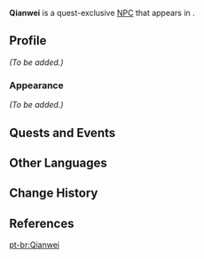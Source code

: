 {{Meta
<!--Remove this template after adding the missing info-->
|missing_NPC_profile  = yes
}}
{{Character Infobox
|type             = Quest NPC
|image            = NPC Qianwei.png
|region           = Liyue
|location         = Liyue
|voiceEN          = [[imdb:nm6593837|Daniel J. Edwards]]<ref name="Daniel Edwards">Twitter: [https://twitter.com/Jackydan513/status/1546870585514496000 EN VA Self Announcement] ([https://web.archive.org/web/20220712145533/https://twitter.com/Jackydan513/status/1546870585514496000 Archived])</ref>
}}
'''Qianwei''' is a quest-exclusive [[NPC]] that appears in {{Quest|Calculated Gambit}}.

==Profile==
<!-- Detailed story/lore information goes here. -->
''(To be added.)''

===Appearance===
<!-- Keep appearance section short and concise. Limit to 2 paragraphs with 3-4 sentences each. -->
''(To be added.)''

==Quests and Events==
{{Quests and Events}}

==Other Languages==
{{Other Languages
|default_hidden = 1
|en      = Qianwei
|zhs     = 乾玮
|zhs_rm  = Qiánwěi
|zht     = 乾瑋
|zht_rm  = Qiánwěi
|ja      = 乾瑋
|ja_rm   = Kan'i<ref>{{Ref/Quest|Seven-Star Selection|note=Japanese Voice-Over}}</ref>
|ko      = {{tt|건위|乾瑋}}
|es      = Chianwei
|fr      = Qianwei
|ru      = Цянь Вэй
|th      = Qianwei
|vi      = Qianwei
|de      = Qianwei
|id      = Qianwei
|pt      = Qianwei
|tr      = Qianwei
|it      = Qianwei
}}

==Change History==
{{Change History|2.7}}

==References==
{{Reflist}}

[[pt-br:Qianwei]]